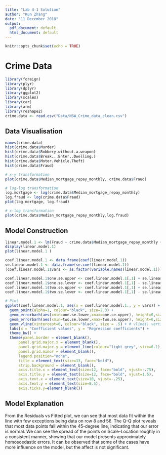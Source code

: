 ```yaml
---
title: "Lab 4-1 Solution"
author: "Kun Zhang"
date: "11 December 2018"
output:
  pdf_document: default
  html_document: default
---
```


```r
knitr::opts_chunk$set(echo = TRUE)
```

# Crime Data
```r
library(foreign)
library(plyr)
library(dplyr)
library(ggplot2)
library(scales)
library(car)
library(arm)
library(reshape2)
crime.data <- read.csv("Data/NSW_Crime_data_clean.csv")

```

## Data Visualisation
```r
names(crime.data)
hist(crime.data$Murder)
hist(crime.data$Robbery.without.a.weapon)
hist(crime.data$Break...Enter..Dwelling.)
hist(crime.data$Motor.Vehicle.Theft)
hist(crime.data$Fraud)

# x-y transformation
plot(crime.data$Median_mortgage_repay_monthly, crime.data$Fraud)

# log-log transformation
log.mortgage <- log(crime.data$Median_mortgage_repay_monthly)
log.fraud <- log(crime.data$Fraud)
plot(log.mortgage, log.fraud)

# x-log transformation
plot(crime.data$Median_mortgage_repay_monthly,log.fraud)
```


## Model Construction
```r
linear.model.1 <- lm(Fraud ~ crime.data$Median_mortgage_repay_monthly + crime.data$Median_rent_weekly + crime.data$Median_tot_hhd_inc_weekly + crime.data$Average_household_size, data=crime.data)
display(linear.model.1)
plot(linear.model.1 )

coef.linear.model.1 <- data.frame(coef(linear.model.1))
se.linear.model.1 <- data.frame(se.coef(linear.model.1))
(coef.linear.model.1$vars <- as.factor(variable.names(linear.model.1)))

coef.linear.model.1$one.se.upper <- coef.linear.model.1[,1] + se.linear.model.1[,1]
coef.linear.model.1$one.se.lower <- coef.linear.model.1[,1] - se.linear.model.1[,1]
coef.linear.model.1$two.se.upper <- coef.linear.model.1[,1] + se.linear.model.1[,1] *2
coef.linear.model.1$two.se.lower <- coef.linear.model.1[,1] - se.linear.model.1[,1] *2

# Plot
ggplot(coef.linear.model.1, aes(x = coef.linear.model.1., y = vars)) +
  geom_point(alpha=1, colour="black", size=2.3) +   
  geom_errorbarh(aes(xmin=one.se.lower,xmax=one.se.upper), height=0,size=.75) +
  geom_errorbarh(aes(xmin=two.se.lower,xmax=two.se.upper), height=0,size=.25) +
  geom_vline(xintercept=0, colour="black", size = .5) + # vline() vertica line
  labs(x = "Coefficient values", y = "Regression coefficients") + 
  theme_bw() +
  theme(panel.border = element_blank(), 
      panel.grid.major.x = element_blank(), 
      panel.grid.major.y = element_line(colour="light grey", size=0.1), 
      panel.grid.minor = element_blank(), 
      legend.position="none", 
      title = element_text(size=13, face="bold"), 
      strip.background = element_blank(), 
      axis.title.x = element_text(size=12, face="bold", vjust=-.75), 
      axis.title.y = element_text(size=12, face="bold", vjust=1.5), 
      axis.text.x = element_text(size=10, vjust=-.25), 
      axis.text.y = element_text(size=8.5), 
      axis.ticks.y=element_blank())
```


## Model Explanation
From the Residuals vs Fitted plot, we can see that most data fit within the line with few exceptions being data on row 8 and 56. The Q-Q plot reveals that most data points fall within the 45-degree line, indicating that our error is normal. We can see the spread of the points on Scale-Location roughly in a consistent manner, showing that our model presents approximately homoscedastic errors. It can be observed that some of the cases have more influence on the model, but the affect is not significant. 


